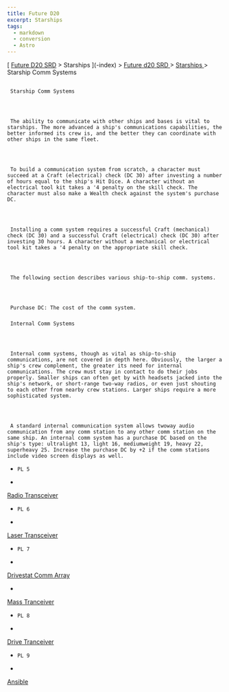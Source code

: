 ```yaml
---
title: Future D20
excerpt: Starships
tags:
  - markdown
  - conversion
  - Astro
---
```







[
[Future D20 SRD]( / ) > Starships
     ](-index)
     >
     [
      Future d20 SRD
     ](future-d20-srd-index)
     >
     [
      Starships
     ](future-d20-srd-starships-index)
     > Starship Comm Systems
    





## 
     Starship Comm Systems
    



     The ability to communicate with other ships and bases is vital to starships. The more advanced a ship's communications capabilities, the better informed its crew is, and the better they can coordinate with other ships in the same fleet.
    



     To build a communication system from scratch, a character must succeed at a Craft (electrical) check (DC 30) after investing a number of hours equal to the ship's Hit Dice. A character without an electrical tool kit takes a '4 penalty on the skill check. The character must also make a Wealth check against the system's purchase DC.
    



     Installing a comm system requires a successful Craft (mechanical) check (DC 30) and a successful Craft (electrical) check (DC 30) after investing 30 hours. A character without a mechanical or electrical tool kit takes a '4 penalty on the appropriate skill check.
    



     The following section describes various ship-to-ship comm. systems.
    



     Purchase DC: The cost of the comm system.
    


### 
     Internal Comm Systems
    



     Internal comm systems, though as vital as ship-to-ship communications, are not covered in depth here. Obviously, the larger a ship's crew complement, the greater its need for internal communications. The crew must stay in contact to do their jobs properly. Smaller ships can often get by with headsets jacked into the ship's network, or short-range two-way radios, or even just shouting to each other from nearby crew stations. Larger ships require a more sophisticated system.
    



     A standard internal communication system allows twoway audio communication from any comm station to any other comm station on the same ship. An internal comm system has a purchase DC based on the ship's type: ultralight 13, light 16, mediumweight 19, heavy 22, superheavy 25. Increase the purchase DC by +2 if the comm stations include video screen displays as well.
    


- 
      PL 5
     
- 
[
        Radio Transceiver
       ](future-d20-srd-starships-starship-comm-systems-radio-tranceiver)

- 
      PL 6
     
- 
[
        Laser Transceiver
       ](future-d20-srd-starships-starship-comm-systems-laser-transceiver)

- 
      PL 7
     
- 
[
        Drivestat Comm Array
       ](future-d20-srd-starships-starship-comm-systems-drivestat-comm-array)

- 
[
        Mass Tranceiver
       ](future-d20-srd-starships-starship-comm-systems-mass-trasceiver)

- 
      PL 8
     
- 
[
        Drive Tranceiver
       ](future-d20-srd-starships-starship-comm-systems-drive-transceiver)

- 
      PL 9
     
- 
[
        Ansible
       ](future-d20-srd-starships-starship-comm-systems-ansible)





